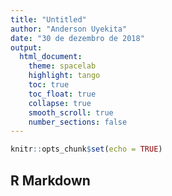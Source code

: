 ```yaml
---
title: "Untitled"
author: "Anderson Uyekita"
date: "30 de dezembro de 2018"
output:
  html_document:
    theme: spacelab
    highlight: tango
    toc: true
    toc_float: true
    collapse: true
    smooth_scroll: true
    number_sections: false
---
```


```r
knitr::opts_chunk$set(echo = TRUE)
```

## R Markdown

